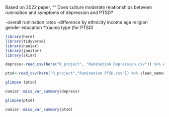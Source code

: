 Based on 2022 paper, "" Does culture moderate relationships between rumination and symptoms of depression and PTSD? 

-overall rumination rates
 -difference by ethnicity
                income
                age
                religion 
                gender
                education
                *trauma type (for PTSD)


```r
library(here)
library(tidyverse)
library(naniar)
library(janitor)
library(skimr)

```

```r
depress<-read_csv(here("R_project", "Rumination Depression.csv")) %>% clean_names
```


```r
ptsd<-read_csv(here("R_project","Rumination PTSD.csv")) %>% clean_names
```
```r
glimpse (ptsd)
```
```r
naniar::miss_var_summary(depress)
```


```r
glimpse(ptsd)
```
```r
naniar::miss_var_summary(ptsd)
```


